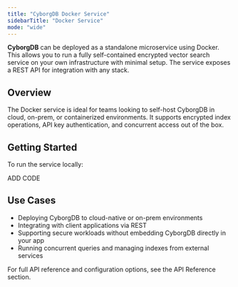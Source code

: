 ```yaml
---
title: "CyborgDB Docker Service"
sidebarTitle: "Docker Service"
mode: "wide"
---
```


**CyborgDB** can be deployed as a standalone microservice using Docker. This allows you to run a fully self-contained encrypted vector search service on your own infrastructure with minimal setup. The service exposes a REST API for integration with any stack.

## Overview
The Docker service is ideal for teams looking to self-host CyborgDB in cloud, on-prem, or containerized environments. It supports encrypted index operations, API key authentication, and concurrent access out of the box.

## Getting Started
To run the service locally:

ADD CODE

## Use Cases
- Deploying CyborgDB to cloud-native or on-prem environments
- Integrating with client applications via REST
- Supporting secure workloads without embedding CyborgDB directly in your app
- Running concurrent queries and managing indexes from external services

For full API reference and configuration options, see the API Reference section.